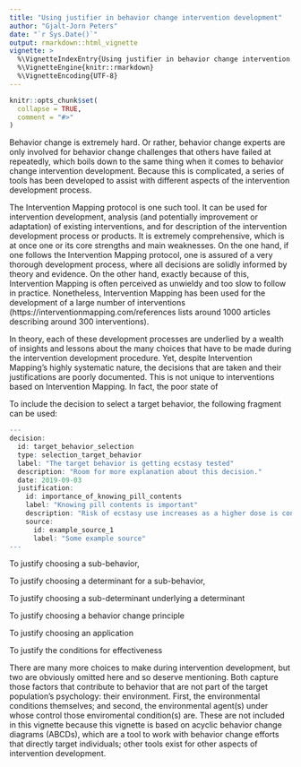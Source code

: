 ```yaml
---
title: "Using justifier in behavior change intervention development"
author: "Gjalt-Jorn Peters"
date: "`r Sys.Date()`"
output: rmarkdown::html_vignette
vignette: >
  %\VignetteIndexEntry{Using justifier in behavior change intervention development}
  %\VignetteEngine{knitr::rmarkdown}
  %\VignetteEncoding{UTF-8}
---
```


```r
knitr::opts_chunk$set(
  collapse = TRUE,
  comment = "#>"
)
```

Behavior change is extremely hard. Or rather, behavior change experts are only involved for behavior change challenges that others have failed at repeatedly, which boils down to the same thing when it comes to behavior change intervention development. Because this is complicated, a series of tools has been developed to assist with different aspects of the intervention development process.

The Intervention Mapping protocol is one such tool. It can be used for intervention development, analysis (and potentially improvement or adaptation) of existing interventions, and for description of the intervention development process or products. It is extremely comprehensive, which is at once one or its core strengths and main weaknesses. On the one hand, if one follows the Intervention Mapping protocol, one is assured of a very thorough development process, where all decisions are solidly informed by theory and evidence. On the other hand, exactly because of this, Intervention Mapping is often perceived as unwieldy and too slow to follow in practice. Nonetheless, Intervention Mapping has been used for the development of a large number of interventions (https://interventionmapping.com/references lists around 1000 articles describing around 300 interventions).

In theory, each of these development processes are underlied by a wealth of insights and lessons about the many choices that have to be made during the intervention development procedure. Yet, despite Intervention Mapping's highly systematic nature, the decisions that are taken and their justifications are poorly documented. This is not unique to interventions based on Intervention Mapping. In fact, the poor state of 

To include the decision to select a target behavior, the following fragment can be used:

```r
---
decision:
  id: target_behavior_selection
  type: selection_target_behavior
  label: "The target behavior is getting ecstasy tested"
  description: "Room for more explanation about this decision."
  date: 2019-09-03
  justification:
    id: importance_of_knowing_pill_contents
    label: "Knowing pill contents is important"
    description: "Risk of ecstasy use increases as a higher dose is consumed (and adulterants can be toxic)."
    source:
      id: example_source_1
      label: "Some example source"
---
```

To justify choosing a sub-behavior, 



To justify choosing a determinant for a sub-behavior,

To justify choosing a sub-determinant underlying a determinant

To justify choosing a behavior change principle

To justify choosing an application

To justify the conditions for effectiveness


There are many more choices to make during intervention development, but two are obviously omitted here and so deserve mentioning. Both capture those factors that contribute to behavior that are not part of the target population's psychology: their environment. First, the environmental conditions themselves; and second, the environmental agent(s) under whose control those enviromental condition(s) are. These are not included in this vignette because this vignette is based on acyclic behavior change diagrams (ABCDs), which are a tool to work with behavior change efforts that directly target individuals; other tools exist for other aspects of intervention development.





